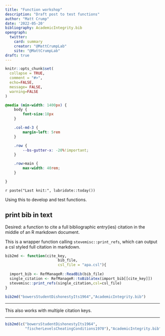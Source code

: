 ```yaml
---
title: "Function workshop"
description: "Draft post to test functions"
author: "Matt Crump"
date: '2022-05-20'
bibliography: AcademicIntegrity.bib
opengraph:
  twitter:
    card: summary
    creator: "@MattCrumpLab"
    site: "@MattCrumpLab"
draft: true
---
```


```r
knitr::opts_chunk$set(
  collapse = TRUE,
  comment = "#>",
  echo=FALSE,
  message= FALSE,
  warning=FALSE
)
```

```css
@media (min-width: 1400px) {
    body {
        font-size:18px
    }

    .col-md-3 {
        margin-left: 5rem
    }

    .row {
        --bs-gutter-x: -20%!important;
    }

    .row>main {
        max-width: 40rem;
    }

}

```

`r paste("Last knit:", lubridate::today())`

Using this to develop and test functions.

## print bib in text

Desired: a function to cite a full bibliographic entry(ies) citation in the middle of an R markdown document.

This is a wrapper function calling `stevemisc::print_refs`, which can output a csl styled full citation in markdown.

```r
bib2md <- function(cite_key,
                        bib_file,
                        csl_file = "apa.csl"){
  
  import_bib <- RefManageR::ReadBib(bib_file)
  single_citation <- RefManageR::toBiblatex(import_bib[[cite_key]])
  stevemisc::print_refs(single_citation,csl=csl_file)
}

```

```r
bib2md("bowersStudentDishonestyIts1964","AcademicIntegrity.bib")
```

------------------------------------------------------------------------

This also works with multiple citation keys.

------------------------------------------------------------------------

```r
bib2md(c("bowersStudentDishonestyIts1964",
         "fischerLevelsCheatingConditions1970"),"AcademicIntegrity.bib")
```
